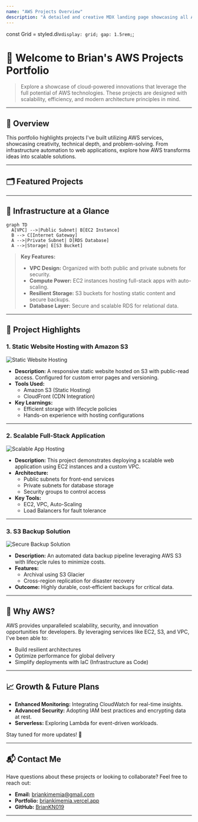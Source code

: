 ```yaml
---
name: "AWS Projects Overview"
description: "A detailed and creative MDX landing page showcasing all AWS projects, using a modern, interactive style."
---
```



const Grid = styled.div`
  display: grid;
  gap: 1.5rem;
`;

# 🌟 Welcome to **Brian's AWS Projects Portfolio**  

> Explore a showcase of cloud-powered innovations that leverage the full potential of AWS technologies. These projects are designed with scalability, efficiency, and modern architecture principles in mind. 

---

## **🚀 Overview**

This portfolio highlights projects I've built utilizing AWS services, showcasing creativity, technical depth, and problem-solving. From infrastructure automation to web applications, explore how AWS transforms ideas into scalable solutions. 

---

## **🗂 Featured Projects**

<Grid className="grid grid-cols-1 md:grid-cols-2 lg:grid-cols-3 gap-6">

<ProjectCard
  title="Cloud Hosted Static Website"
  description="A lightweight static website hosted on Amazon S3 with seamless routing and error handling. Configured for public access and blazing-fast delivery via CloudFront."
  imagePath="/images/projects/static-website.jpg"
  link="/projects/static-website"
/>

<ProjectCard
  title="Scalable Web App Hosting"
  description="A scalable full-stack web application hosted on an EC2 instance. The architecture leverages VPC, subnets, and auto-scaling groups for high availability."
  imagePath="/images/projects/scalable-web-app.jpg"
  link="/projects/scalable-web-app"
/>

<ProjectCard
  title="Secure Data Backup Solution"
  description="An S3 bucket integrated with lifecycle policies for automatic backups and secure storage, ensuring compliance and durability."
  imagePath="/images/projects/data-backup.jpg"
  link="/projects/data-backup"
/>

</Grid>

---

## **🔧 Infrastructure at a Glance**

```mermaid
graph TD
  A[VPC] -->|Public Subnet| B[EC2 Instance]
  B --> C[Internet Gateway]
  A -->|Private Subnet| D[RDS Database]
  A -->|Storage| E[S3 Bucket]
```

> **Key Features:** 
> - **VPC Design:** Organized with both public and private subnets for security.
> - **Compute Power:** EC2 instances hosting full-stack apps with auto-scaling.
> - **Resilient Storage:** S3 buckets for hosting static content and secure backups.
> - **Database Layer:** Secure and scalable RDS for relational data.

---

## **🌈 Project Highlights**

### 1. **Static Website Hosting with Amazon S3**

![Static Website Hosting](/images/projects/static-website.jpg)

- **Description:** A responsive static website hosted on S3 with public-read access. Configured for custom error pages and versioning.
- **Tools Used:**
  - Amazon S3 (Static Hosting)
  - CloudFront (CDN Integration)
- **Key Learnings:**
  - Efficient storage with lifecycle policies
  - Hands-on experience with hosting configurations

---

### 2. **Scalable Full-Stack Application**

![Scalable App Hosting](/images/projects/scalable-web-app.jpg)

- **Description:** This project demonstrates deploying a scalable web application using EC2 instances and a custom VPC.
- **Architecture:**
  - Public subnets for front-end services
  - Private subnets for database storage
  - Security groups to control access
- **Key Tools:**
  - EC2, VPC, Auto-Scaling
  - Load Balancers for fault tolerance

---

### 3. **S3 Backup Solution**

![Secure Backup Solution](/images/projects/data-backup.jpg)

- **Description:** An automated data backup pipeline leveraging AWS S3 with lifecycle rules to minimize costs.
- **Features:**
  - Archival using S3 Glacier
  - Cross-region replication for disaster recovery
- **Outcome:** Highly durable, cost-efficient backups for critical data.

---

## **🎯 Why AWS?**

AWS provides unparalleled scalability, security, and innovation opportunities for developers. By leveraging services like EC2, S3, and VPC, I've been able to:

- Build resilient architectures
- Optimize performance for global delivery
- Simplify deployments with IaC (Infrastructure as Code)

---

## **📈 Growth & Future Plans**

- **Enhanced Monitoring:** Integrating CloudWatch for real-time insights.
- **Advanced Security:** Adopting IAM best practices and encrypting data at rest.
- **Serverless:** Exploring Lambda for event-driven workloads.

Stay tuned for more updates! 🚀

---

## **📬 Contact Me**

Have questions about these projects or looking to collaborate? Feel free to reach out:

- **Email:** [briankimemia@gmail.com](mailto:briankimemia@gmail.com)
- **Portfolio:** [briankimemia.vercel.app](https://briankimemia.vercel.app)
- **GitHub:** [BrianKN019](https://github.com/BrianKN019)

---
